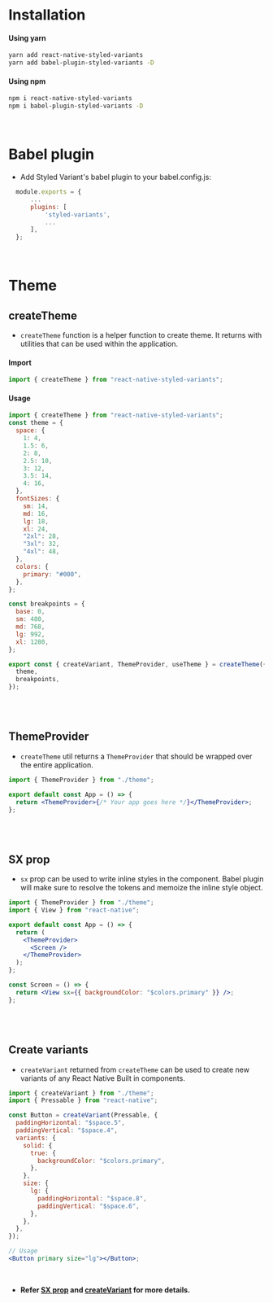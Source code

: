 # Installation

#### Using yarn

```bash
yarn add react-native-styled-variants
yarn add babel-plugin-styled-variants -D
```

#### Using npm

```bash
npm i react-native-styled-variants
npm i babel-plugin-styled-variants -D
```

<br />

# Babel plugin

- Add Styled Variant's babel plugin to your babel.config.js:

```js
  module.exports = {
      ...
      plugins: [
          'styled-variants',
          ...
      ],
  };

```

<br />

# Theme

## createTheme

- `createTheme` function is a helper function to create theme. It returns with utilities that can be used within the application.

#### Import

```jsx
import { createTheme } from "react-native-styled-variants";
```

#### Usage

```jsx
import { createTheme } from "react-native-styled-variants";
const theme = {
  space: {
    1: 4,
    1.5: 6,
    2: 8,
    2.5: 10,
    3: 12,
    3.5: 14,
    4: 16,
  },
  fontSizes: {
    sm: 14,
    md: 16,
    lg: 18,
    xl: 24,
    "2xl": 28,
    "3xl": 32,
    "4xl": 48,
  },
  colors: {
    primary: "#000",
  },
};

const breakpoints = {
  base: 0,
  sm: 480,
  md: 768,
  lg: 992,
  xl: 1280,
};

export const { createVariant, ThemeProvider, useTheme } = createTheme({
  theme,
  breakpoints,
});
```

<br />
<br />

## ThemeProvider

- `createTheme` util returns a `ThemeProvider` that should be wrapped over the entire application.

```jsx
import { ThemeProvider } from "./theme";

export default const App = () => {
  return <ThemeProvider>{/* Your app goes here */}</ThemeProvider>;
};
```

<br />
<br />

## SX prop

- `sx` prop can be used to write inline styles in the component. Babel plugin will make sure to resolve the tokens and memoize the inline style object.

```jsx
import { ThemeProvider } from "./theme";
import { View } from "react-native";

export default const App = () => {
  return (
    <ThemeProvider>
      <Screen />
    </ThemeProvider>
  );
};

const Screen = () => {
  return <View sx={{ backgroundColor: "$colors.primary" }} />;
};
```

<br />
<br />

## Create variants

- `createVariant` returned from `createTheme` can be used to create new variants of any React Native Built in components.

```jsx
import { createVariant } from "./theme";
import { Pressable } from "react-native";

const Button = createVariant(Pressable, {
  paddingHorizontal: "$space.5",
  paddingVertical: "$space.4",
  variants: {
    solid: {
      true: {
        backgroundColor: "$colors.primary",
      },
    },
    size: {
      lg: {
        paddingHorizontal: "$space.8",
        paddingVertical: "$space.6",
      },
    },
  },
});

// Usage
<Button primary size="lg"></Button>;
```

<br />

- **Refer [SX prop](sx-prop) and [createVariant](createVariant) for more details.**
